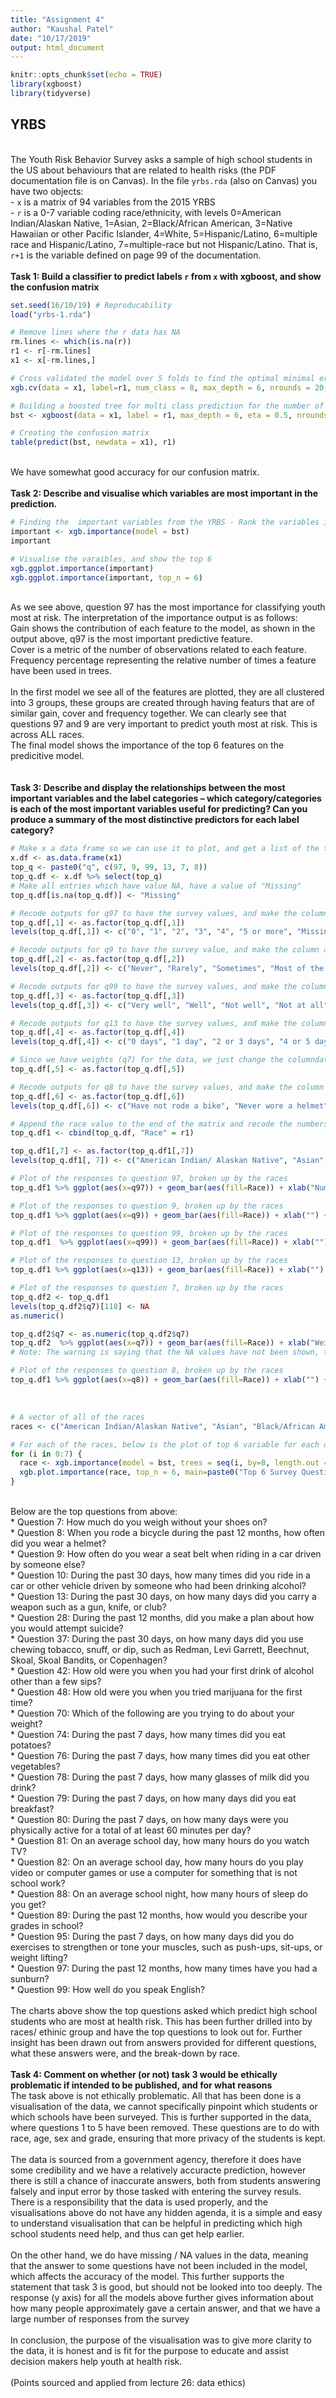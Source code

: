 ```yaml
---
title: "Assignment 4"
author: "Kaushal Patel"
date: "10/17/2019"
output: html_document
---
```


```r
knitr::opts_chunk$set(echo = TRUE)
library(xgboost)
library(tidyverse)
```

## YRBS
<br />
The Youth Risk Behavior Survey asks a sample of high school students in the US about behaviours that are related to health risks (the PDF documentation file is on Canvas). In the file `yrbs.rda` (also on Canvas) you have two objects:
<br />
- `x` is a matrix of 94 variables from the 2015 YRBS
<br />
- `r` is a 0-7 variable coding race/ethnicity, with levels 0=American Indian/Alaskan Native, 1=Asian, 2=Black/African American, 3=Native Hawaiian or other Pacific Islander, 4=White, 5=Hispanic/Latino, 6=multiple race and Hispanic/Latino, 7=multiple-race but not Hispanic/Latino.  That is, `r+1` is the variable defined on page 99 of the documentation.
<br />
<br />
**Task 1: Build a classifier to predict labels `r` from `x` with xgboost, and show the confusion matrix**
<br />
```r
set.seed(16/10/19) # Reproducability
load("yrbs-1.rda")

# Remove lines where the r data has NA
rm.lines <- which(is.na(r))
r1 <- r[-rm.lines]
x1 <- x[-rm.lines,]

# Cross validated the model over 5 folds to find the optimal minimal error
xgb.cv(data = x1, label=r1, num_class = 8, max_depth = 6, nrounds = 20, eta=0.5, nfold= 5, objective="multi:softmax")

# Building a boosted tree for multi class prediction for the number of rounds established by the cross validation above - 14 rounds
bst <- xgboost(data = x1, label = r1, max_depth = 6, eta = 0.5, nrounds = 14, num_class = 8, objective = "multi:softmax")

# Creating the confusion matrix
table(predict(bst, newdata = x1), r1)

```
<br />
We have somewhat good accuracy for our confusion matrix. 
<br />
<br />
**Task 2: Describe and visualise which variables are most important in the prediction.**
<br />
```r
# Finding the  important variables from the YRBS - Rank the variables in order of importance
important <- xgb.importance(model = bst)
important

# Visualise the varaibles, and show the top 6
xgb.ggplot.importance(important)
xgb.ggplot.importance(important, top_n = 6)
```
<br />
As we see above, question 97 has the most importance for classifying youth most at risk. The interpretation of the importance output is as follows:
<br />
Gain shows the contribution of each feature to the model, as shown in the output above, q97 is the most important predictive feature. 
<br />
Cover is a metric of the number of observations related to each feature.
<br />
Frequency percentage representing the relative number of times a feature have been used in trees.
<br />
<br />
In the first model we see all of the features are plotted, they are all clustered into 3 groups, these groups are created through having featurs that are of similar gain, cover and frequency together. We can clearly see that questions 97 and 9 are very important to predict youth most at risk. This is across ALL races. 
<br />
The final model shows the importance of the top 6 features on the predicitive model.  
<br />
<br />
**Task 3: Describe and display the relationships between the most important variables and the label categories -- which category/categories is each of the most important variables useful for predicting? Can you produce a summary of the most distinctive predictors for each label category?**
<br />
```r
# Make x a data frame so we can use it to plot, and get a list of the top 6 questions
x.df <- as.data.frame(x1)
top_q <- paste0("q", c(97, 9, 99, 13, 7, 8))
top_q.df <- x.df %>% select(top_q)
# Make all entries which have value NA, have a value of "Missing"
top_q.df[is.na(top_q.df)] <- "Missing"

# Recode outputs for q97 to have the survey values, and make the column a factor type
top_q.df[,1] <- as.factor(top_q.df[,1])
levels(top_q.df[,1]) <- c("0", "1", "2", "3", "4", "5 or more", "Missing")

# Recode outputs for q9 to have the survey value, and make the column a factor type
top_q.df[,2] <- as.factor(top_q.df[,2])
levels(top_q.df[,2]) <- c("Never", "Rarely", "Sometimes", "Most of the time", "Always", "Missing")

# Recode outputs for q99 to have the survey values, and make the column a factor type
top_q.df[,3] <- as.factor(top_q.df[,3])
levels(top_q.df[,3]) <- c("Very well", "Well", "Not well", "Not at all", "Missing")

# Recode outputs for q13 to have the survey values, and make the column a factor type
top_q.df[,4] <- as.factor(top_q.df[,4])
levels(top_q.df[,4]) <- c("0 days", "1 day", "2 or 3 days", "4 or 5 days", "6 or more days", "Missing")

# Since we have weights (q7) for the data, we just change the columndata to type factor
top_q.df[,5] <- as.factor(top_q.df[,5])

# Recode outputs for q8 to have the survey values, and make the column a factor type
top_q.df[,6] <- as.factor(top_q.df[,6])
levels(top_q.df[,6]) <- c("Have not rode a bike", "Never wore a helmet", "Rarely wore a helmet", "Sometimes wore a helmet", "Most of the time wore a helmet", "Always wpre a helmet", "Missing")

# Append the race value to the end of the matrix and recode the numbers to the name of the race, and make it a factor type
top_q.df1 <- cbind(top_q.df, "Race" = r1)

top_q.df1[,7] <- as.factor(top_q.df1[,7])
levels(top_q.df1[, 7]) <- c("American Indian/ Alaskan Native", "Asian", "Black/ African American", "Native Hawaiian or other Pacific Islander", "White", "Hispanic/ Latino", "Multiple race and Hispanic/ Latino", "Multiple-race but not Hispanic/ Latino")

# Plot of the responses to question 97, broken up by the races
top_q.df1 %>% ggplot(aes(x=q97)) + geom_bar(aes(fill=Race)) + xlab("Number of times") + ylab("People Count") + ggtitle("During the past 12 months, how many times have you had a sunburn?") + theme(axis.text.x=element_text(angle=45, hjust=1))

# Plot of the responses to question 9, broken up by the races
top_q.df1 %>% ggplot(aes(x=q9)) + geom_bar(aes(fill=Race)) + xlab("") + ylab("People Count") + ggtitle("How often do you wear a seat belt when riding in a car driven by someone else?") + theme(axis.text.x=element_text(angle=45, hjust=1))

# Plot of the responses to question 99, broken up by the races
top_q.df1  %>% ggplot(aes(x=q99)) + geom_bar(aes(fill=Race)) + xlab("") + ylab("People Count") + ggtitle("How well do you speak English?") + theme(axis.text.x=element_text(angle=45, hjust=1))

# Plot of the responses to question 13, broken up by the races
top_q.df1 %>% ggplot(aes(x=q13)) + geom_bar(aes(fill=Race)) + xlab("") + ylab("People Count") + ggtitle("During the past 30 days, on how many days did you carry a weapon?") + theme(axis.text.x=element_text(angle=45, hjust=1))

# Plot of the responses to question 7, broken up by the races
top_q.df2 <- top_q.df1
levels(top_q.df2$q7)[118] <- NA
as.numeric()

top_q.df2$q7 <- as.numeric(top_q.df2$q7)
top_q.df2  %>% ggplot(aes(x=q7)) + geom_bar(aes(fill=Race)) + xlab("Weight (kg's)") + ylab("People Count") + ggtitle("How much do you weigh without your shoes on?") + theme(axis.text.x=element_text(angle=45, hjust=1)) + scale_x_continuous(breaks = seq(0, 120, 10))
# Note: The warning is saying that the NA values have not been shown, this is intentional --> 1140 of the responses did not come with the weight of the high school student.

# Plot of the responses to question 8, broken up by the races
top_q.df1 %>% ggplot(aes(x=q8)) + geom_bar(aes(fill=Race)) + xlab("") + ylab("People Count") + ggtitle("If you rode a bicycle in the past 12 months, how often did you wear a helmet?") + theme(axis.text.x=element_text(angle=45, hjust=1))
```
<br />
```r
# A vector of all of the races
races <- c("American Indian/Alaskan Native", "Asian", "Black/African American", "Native Hawaiian or other Pacific Islander", "White", "Hispanic/Latino", "Multiple race and Hispanic/Latino", "Multiple-race but not Hispanic/Latino")

# For each of the races, below is the plot of top 6 variable for each of them.
for (i in 0:7) {
  race <- xgb.importance(model = bst, trees = seq(i, by=8, length.out = 20))
  xgb.plot.importance(race, top_n = 6, main=paste0("Top 6 Survey Question for ", races[i+1]), xlab="Importance")
}
```
<br />
Below are the top questions from above:
<br />
* Question 7: How much do you weigh without your shoes on? 
<br />
* Question 8: When you rode a bicycle during the past 12 months, how often did you wear a helmet?
<br />
* Question 9: How often do you wear a seat belt when riding in a car driven by someone else?
<br />
* Question 10: During the past 30 days, how many times did you ride in a car or other vehicle driven by someone who had been drinking alcohol?
<br />
* Question 13: During the past 30 days, on how many days did you carry a weapon such as a gun, knife, or club?
<br />
* Question 28: During the past 12 months, did you make a plan about how you would attempt suicide?
<br />
* Question 37: During the past 30 days, on how many days did you use chewing tobacco, snuff, or dip, such as Redman, Levi Garrett, Beechnut, Skoal, Skoal Bandits, or Copenhagen?
<br />
* Question 42: How old were you when you had your first drink of alcohol other than a few sips?
<br />
* Question 48: How old were you when you tried marijuana for the first time?
<br />
* Question 70: Which of the following are you trying to do about your weight?
<br />
* Question 74: During the past 7 days, how many times did you eat potatoes?
<br />
* Question 76: During the past 7 days, how many times did you eat other vegetables?
<br />
* Question 78: During the past 7 days, how many glasses of milk did you drink?
<br />
* Question 79: During the past 7 days, on how many days did you eat breakfast?
<br />
* Question 80: During the past 7 days, on how many days were you physically active for a total of at least 60 minutes per day?
<br />
* Question 81: On an average school day, how many hours do you watch TV?
<br />
* Question 82: On an average school day, how many hours do you play video or computer games or use a computer for something that is not school work?
<br />
* Question 88: On an average school night, how many hours of sleep do you get?
<br />
* Question 89: During the past 12 months, how would you describe your grades in school?
<br />
* Question 95: During the past 7 days, on how many days did you do exercises to strengthen or tone your muscles, such as push-ups, sit-ups, or weight lifting?
<br />
* Question 97: During the past 12 months, how many times have you had a sunburn?
<br />
* Question 99: How well do you speak English?
<br />
<br /> 
The charts above show the top questions asked which predict high school students who are most at health risk. This has been further drilled into by races/ ethinic group and have the top questions to look out for. Further insight has been drawn out from answers provided for different questions, what these answers were, and the break-down by race. 
<br />
<br />
**Task 4:  Comment on whether (or not) task 3 would be ethically problematic if intended to be published, and for what reasons**
<br />
The task above is not ethically problematic. All that has been done is a visualisation of the data, we cannot specifically pinpoint which students or which schools have been surveyed. This is further supported in the data, where questions 1 to 5 have been removed. These questions are to do with race, age, sex and grade, ensuring that more privacy of the students is kept. 
<br />
<br />
The data is sourced from a government agency, therefore it does have some credibility and we have a relatively accuracte prediction, however there is still a chance of inaccurate answers, both from students answering falsely and input error by those tasked with entering the survey resuls. There is a responsibility that the data is used properly, and the visualisations above do not have any hidden agenda, it is a simple and easy to understand visualisation that can be helpful in predicting which high school students need help, and thus can get help earlier. 
<br />
<br />
On the other hand, we do have missing / NA values in the data, meaning that the answer to some questions have not been included in the model, which affects the accuracy of the model. This further supports the statement that task 3 is good, but should not be looked into too deeply. The response (y axis) for all the models above further gives information about how many people approximately gave a certain answer, and that we have a large number of responses from the survey
<br />
<br />
In conclusion, the purpose of the visualisation was to give more clarity to the data, it is honest and is fit for the purpose to educate and assist decision makers help youth at health risk. 
<br />
<br />
(Points sourced and applied from lecture 26: data ethics)
<br />
<br />